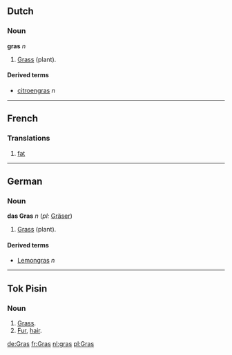 ==Dutch==
===Noun===
'''gras''' ''n''

#[[Grass]] (plant).

====Derived terms====
*[[citroengras]] ''n''

----

==French==
===Translations===

#[[fat]]

----
==German==
===Noun===
'''das Gras''' ''n'' (''pl:'' [[Gräser]])

#[[Grass]] (plant).

====Derived terms====
*[[Lemongras]] ''n''

----

==Tok Pisin==
===Noun===
# [[Grass]].
# [[Fur]], [[hair]].

[[de:Gras]]
[[fr:Gras]]
[[nl:gras]]
[[pl:Gras]]